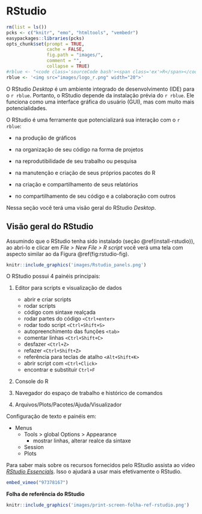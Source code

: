# RStudio {#rstudio}

```r
rm(list = ls())
pcks <- c("knitr", "emo", "htmltools", "vembedr")
easypackages::libraries(pcks)
opts_chunk$set(prompt = TRUE,
               cache = FALSE, 
               fig.path = "images/", 
               comment = "",
               collapse = TRUE)
#rblue <- "<code class='sourceCode bash'><span class='ex'>R</span></code>"
rblue <- '<img src="images/logo_r.png" width="20">'
```

O RStudio *Desktop* é um ambiente integrado de desenvolvimento (IDE) para o `r rblue`. Portanto, o RStudio depende da instalação prévia do `r rblue`. Ele funciona como uma interface gráfica do usuário (GUI), mas com muito mais potencialidades.

O RStudio é uma ferramente que potencializará sua interação com o `r rblue`:

- na produção de gráficos

- na organização de seu código na forma de projetos

- na reprodutibilidade de seu trabalho ou pesquisa 

- na manutenção e criação de seus próprios pacotes do R

- na criação e compartilhamento de seus relatórios

- no compartilhamento de seu código e a colaboração com outros

Nessa seção você terá uma visão geral do RStudio *Desktop*.

## Visão geral do RStudio

Assumindo que o RStudio tenha sido instalado (seção \@ref(install-rstudio)), ao abri-lo e clicar em *File > New File > R script* você verá uma tela com aspecto similar ao da Figura \@ref(fig:rstudio-fig).

```r
knitr::include_graphics('images/Rstudio_panels.png')
```

O RStudio possui 4 painéis principais:

  1. Editor para scripts e visualização de dados

     - abrir e criar scripts
     - rodar scripts
     - código com sintaxe realçada
     - rodar partes do código `<Ctrl+enter>`
     - rodar todo script `<Ctrl+Shift+S>`
     - autopreenchimento das funções `<tab>`
     - comentar linhas `<Ctrl+Shift+C>`
     - desfazer `<Ctrl+Z>`
     - refazer `<Ctrl+Shift+Z>`
     - referência para teclas de atalho `<Alt+Shift+K>`
     - abrir script com `<Ctrl+Click>`
     - encontrar e substituir `Ctrl+F`


2. Console do R


3. Navegador do espaço de trabalho e histórico de comandos


4. Arquivos/Plots/Pacotes/Ajuda/Visualizador








Configuração de texto e painéis em:

* Menus
    * Tools > global Options > Appearance
        * mostrar linhas, alterar realce da sintaxe
    * Session
    * Plots




Para saber mais sobre os recursos fornecidos pelo RStudio assista ao vídeo *[RStudio Essencials](https://www.rstudio.com/resources/webinars/rstudio-essentials-webinar-series-part-1/)*. Isso o ajudará a usar mais efetivamente o RStudio.


```r
embed_vimeo("97378167")
```


**Folha de referência do RStudio**

```r
knitr::include_graphics('images/print-screen-folha-ref-rstudio.png')
```





